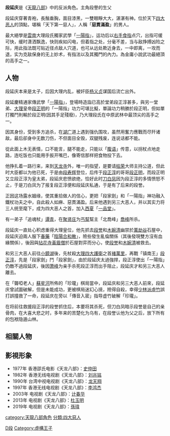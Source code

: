 {{金庸人物
|称呼=段老大
|姓名=段延慶
|绰号=惡貫滿盈
|小说=[[天龍八部_(小說)|天龍八部]]
|门派=天南[[大理國|大理國]]廢太子<br>[[大理段氏|大理段氏]]<br>[[四大恶人|四大恶人]]老大
|师父=
|徒弟=[[譚青|譚青]]
|血缘=[[段譽|段譽]](私生子)<br>[[慕容復|慕容復]](義子)<br>
[[段正淳_(天龙八部)|段正淳]](堂弟)<br>[[段正明_(天龙八部)|段正明]](堂弟)
|内功=[[腹语|腹语]]<br>[[傳音入密|傳音入密]]
|轻功=
|武功=[[段家劍|段家劍]]<br>[[追魂杖|追魂杖]]<br>[[一陽指|一陽指]]
|兵器=[[鐵杖|鐵杖]]
}}
'''段延庆'''是《[[天龙八部_(小说)|天龍八部]]》中的反派角色。主角段譽的生父

段延庆穿著青袍，長鬚垂胸，面目漆黑，一雙眼睜大大，湛湛有神。位於天下[[四大恶人|四大恶人]]的頂點，堪稱「天下第一惡人」，人稱「'''惡貫滿盈'''」的男人。

最大絕學是[[雲南|雲南]]大理段氏獨家武學「[[一陽指|一陽指]]」，运功后以[[右手|右手]][[食指|食指]]点穴，出指可缓可快，缓时潇洒飘逸，快则疾如闪电，但着指之处，分毫不差，当与敌挣搏凶险之际，用此指法既可贴近径点敌人穴道，也可从远处欺近身去，一中即离，一攻而退，实为克敌保身的无上妙术，有指法以及其獨門的內力。為金庸小說武功最絕頂的高手之一。

== 人物 ==

段延庆本来是太子，后因大理内乱，被奸臣[[杨义贞|杨义贞]]谋国后流亡出外。

段延慶精通家傳武學「[[一陽指|一陽指]]」，登場時造詣已高於堂弟段正淳甚多，與另一堂弟、[[大理国|大理]]皇帝[[段正明_(天龙八部)|段正明]]的「一陽指」功力可堪比擬，單論功力稍勝於段正明，但如單打獨鬥則輸於段正明(因其手足殘廢)，乃大理段氏在中原武林中最顶尖的高手之一。

因其身份，受到多方追杀，在[[湖广|湖广]]道上遇到强仇围攻，虽然用奮力應戰而尽歼诸敌，最后卻身中无数刀伤，不但面目全毁，双腿残废，连说话都不能。

從此面上木无表情，口不能言，腿不能走，只能以「[[腹语|腹语]]」传意，以拐杖点地走路，连吃饭也只能用手扳开嘴巴，像寄信那样把食物投下去。

他挣扎着一路行来，来到[[崇聖寺_(大理)|天龙寺]]外，唯一的指望，是要请[[枯荣|枯荣]]大师主持公道，但此时大臣都以为他已死，于是由[[段寿辉|段寿辉]]登位，后传于[[段正淳_(天龙八部)|段正淳]]的哥哥[[段正明_(天龙八部)|段正明]]，而段正明又立段正淳为皇太弟，段延庆悲愤欲绝，恰好此时[[刀白凤|刀白凤]]因为段正淳的多情愤怒不止，于是刀白凤为了报复段正淳便和段延庆私通，于是有了后来的段誉。

正因这场露水姻缘，使其重拾做人的信心，更把「段家劍」和「一陽指」神功融入鐵杖功夫之中，自此殺人如麻、惡貫滿盈。后来他遇到另三大恶人，并以其实力将三人统至麾下，成为四大恶人之首，加入[[西夏|西夏]]「[[一品堂|一品堂]]」。

有一弟子「追魂杖」[[谭青|谭青]]，在[[聚贤庄|聚贤庄]]为[[丐幫|丐幫]]幫主「北喬峰」[[喬峰|喬峰]]所杀。

段延庆一直处心积虑重得大理皇位，他先抓去[[段誉|段誉]]和[[木婉清|木婉清]]幽禁於[[萬劫谷|萬劫谷]]石屋中，段延庆迫兩人服下[[春藥|春藥]]「[[陰陽合和散|陰陽合和散]]」，險些發生亂倫關係（其後發現雙方沒有血緣關係），後因與[[拈花寺|拈花寺]][[黃眉僧|黃眉僧]]於石屋對弈而分心，使[[段誉|段誉]]和[[木婉清|木婉清]]被救去。

和另三大恶人前往[[小鏡湖|小鏡湖]]後，先杖殺[[大理国|大理]][[四大護衛|四大護衛]]之首[[褚萬里|褚萬里]]，再戰「镇南王」[[段正淳_(天龙八部)|段正淳]]，先是「段家劍」鬥「段家劍」，由於段延庆太過強捍，段正淳使出「一陽指」仍敵不過段延庆，後因[[萧峰|萧峰]]为亲手杀死段正淳而出手阻止，段延庆才和另三大恶人離去。

在「聾啞老人」[[蘇星河|蘇星河]]所佈的「珍瓏」棋局當中，段延庆和另三大恶人前來，段延庆曾試圖破解，但是未能成功，更被棋局迷幻心摬，險得自殺，幸得[[少林派|少林派]][[虛竹|虛竹]]誤打誤撞救了一命，段延庆在旁以「傳音入密」指导虚竹破解「珍瓏」。 

在将前往救援段正淳的段誉抓住后，本要将其杀死，但刀白凤暗示段誉是自己的亲骨肉，在大喜大悲之时，多年来的苦楚化为乌有，在段誉认他为父之后，放下所有的包袱隐遁山林。

== 相關人物 ==
{{familytree/start}}
{{familytree | DLY | | | | WY  |y| LCS | | | | | | | DLY=[[段廉义|段廉义]] | WY=[[無崖子|無崖子]] | LCS=[[李秋水|李秋水]]}}
{{familytree | |!| | | | | | | |!| | | |,|-|-|-|.}}
{{familytree | YC  |y| MOM | | MIL |y| DAD | | UNC | YC=[[段延慶|段延慶]] | MOM=[[刀白鳳|刀白鳳]] | UNC=[[段正明_(天龙八部)|段正明]] | DAD=[[段正淳_(天龙八部)|段正淳]] | MIL=[[李青蘿|李青蘿]]}}
{{familytree | | | |!| | | | | | | |!}}
{{familytree | | | DY  |~|~|V|~|~| WYY | | | | | | | DY=[[段譽|段譽]] | WYY=[[王語嫣|王語嫣]]}}
{{familytree/end}}
{{DEFAULTSORT:D段延慶}}

==影視形象==
*1977年  香港邵氏电影《天龙八部》：[[史仲田|史仲田]]  
*1982年  香港无线电视剧《天龙八部》：[[刘兆铭|刘兆铭]] 
*1990年  台湾中视电视剧《天龙八部》：[[龙天翔|龙天翔]] 
*1997年  香港无线电视剧《天龙八部》：[[李鴻杰|李鸿杰]] 
*2003年  电视剧《天龙八部》：[[计春华|计春华]] 
*2013年  电视剧《天龙八部》：[[杜玉明|杜玉明]] 
*2019年  电视剧《天龙八部》：[[孫瑋|孫瑋]] 

[[category:天龍八部角色|category:天龍八部角色]]
[[Category:金庸筆下虛構角色|D段]]
[[分類:四大惡人|分類:四大惡人]]
[[Category:虛構王子|Category:虛構王子]]